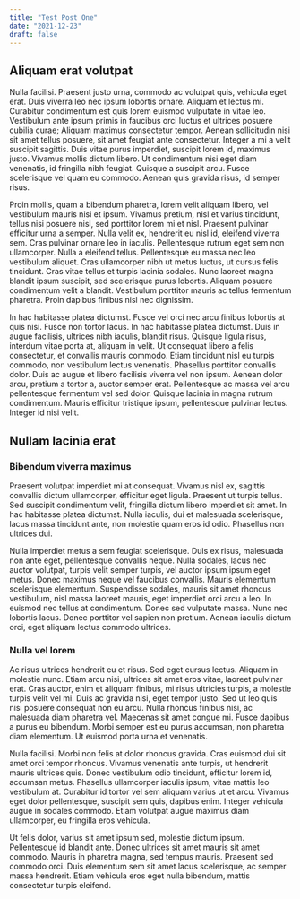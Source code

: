 ```yaml
---
title: "Test Post One"
date: "2021-12-23"
draft: false
---
```


## Aliquam erat volutpat

Nulla facilisi. Praesent justo urna, commodo ac volutpat quis, vehicula eget erat. Duis viverra leo nec ipsum lobortis ornare. Aliquam et lectus mi. Curabitur condimentum est quis lorem euismod vulputate in vitae leo. Vestibulum ante ipsum primis in faucibus orci luctus et ultrices posuere cubilia curae; Aliquam maximus consectetur tempor. Aenean sollicitudin nisi sit amet tellus posuere, sit amet feugiat ante consectetur. Integer a mi a velit suscipit sagittis. Duis vitae purus imperdiet, suscipit lorem id, maximus justo. Vivamus mollis dictum libero. Ut condimentum nisi eget diam venenatis, id fringilla nibh feugiat. Quisque a suscipit arcu. Fusce scelerisque vel quam eu commodo. Aenean quis gravida risus, id semper risus.

Proin mollis, quam a bibendum pharetra, lorem velit aliquam libero, vel vestibulum mauris nisi et ipsum. Vivamus pretium, nisl et varius tincidunt, tellus nisi posuere nisl, sed porttitor lorem mi et nisl. Praesent pulvinar efficitur urna a semper. Nulla velit ex, hendrerit eu nisl id, eleifend viverra sem. Cras pulvinar ornare leo in iaculis. Pellentesque rutrum eget sem non ullamcorper. Nulla a eleifend tellus. Pellentesque eu massa nec leo vestibulum aliquet. Cras ullamcorper nibh ut metus luctus, ut cursus felis tincidunt. Cras vitae tellus et turpis lacinia sodales. Nunc laoreet magna blandit ipsum suscipit, sed scelerisque purus lobortis. Aliquam posuere condimentum velit a blandit. Vestibulum porttitor mauris ac tellus fermentum pharetra. Proin dapibus finibus nisl nec dignissim.

In hac habitasse platea dictumst. Fusce vel orci nec arcu finibus lobortis at quis nisi. Fusce non tortor lacus. In hac habitasse platea dictumst. Duis in augue facilisis, ultrices nibh iaculis, blandit risus. Quisque ligula risus, interdum vitae porta at, aliquam in velit. Ut consequat libero a felis consectetur, et convallis mauris commodo. Etiam tincidunt nisl eu turpis commodo, non vestibulum lectus venenatis. Phasellus porttitor convallis dolor. Duis ac augue et libero facilisis viverra vel non ipsum. Aenean dolor arcu, pretium a tortor a, auctor semper erat. Pellentesque ac massa vel arcu pellentesque fermentum vel sed dolor. Quisque lacinia in magna rutrum condimentum. Mauris efficitur tristique ipsum, pellentesque pulvinar lectus. Integer id nisi velit.

## Nullam lacinia erat

### Bibendum viverra maximus

Praesent volutpat imperdiet mi at consequat. Vivamus nisl ex, sagittis convallis dictum ullamcorper, efficitur eget ligula. Praesent ut turpis tellus. Sed suscipit condimentum velit, fringilla dictum libero imperdiet sit amet. In hac habitasse platea dictumst. Nulla iaculis, dui et malesuada scelerisque, lacus massa tincidunt ante, non molestie quam eros id odio. Phasellus non ultrices dui.

Nulla imperdiet metus a sem feugiat scelerisque. Duis ex risus, malesuada non ante eget, pellentesque convallis neque. Nulla sodales, lacus nec auctor volutpat, turpis velit semper turpis, vel auctor ipsum ipsum eget metus. Donec maximus neque vel faucibus convallis. Mauris elementum scelerisque elementum. Suspendisse sodales, mauris sit amet rhoncus vestibulum, nisl massa laoreet mauris, eget imperdiet orci arcu a leo. In euismod nec tellus at condimentum. Donec sed vulputate massa. Nunc nec lobortis lacus. Donec porttitor vel sapien non pretium. Aenean iaculis dictum orci, eget aliquam lectus commodo ultrices.

### Nulla vel lorem

Ac risus ultrices hendrerit eu et risus. Sed eget cursus lectus. Aliquam in molestie nunc. Etiam arcu nisi, ultrices sit amet eros vitae, laoreet pulvinar erat. Cras auctor, enim et aliquam finibus, mi risus ultricies turpis, a molestie turpis velit vel mi. Duis ac gravida nisi, eget tempor justo. Sed ut leo quis nisi posuere consequat non eu arcu. Nulla rhoncus finibus nisi, ac malesuada diam pharetra vel. Maecenas sit amet congue mi. Fusce dapibus a purus eu bibendum. Morbi semper est eu purus accumsan, non pharetra diam elementum. Ut euismod porta urna et venenatis.

Nulla facilisi. Morbi non felis at dolor rhoncus gravida. Cras euismod dui sit amet orci tempor rhoncus. Vivamus venenatis ante turpis, ut hendrerit mauris ultrices quis. Donec vestibulum odio tincidunt, efficitur lorem id, accumsan metus. Phasellus ullamcorper iaculis ipsum, vitae mattis leo vestibulum at. Curabitur id tortor vel sem aliquam varius ut et arcu. Vivamus eget dolor pellentesque, suscipit sem quis, dapibus enim. Integer vehicula augue in sodales commodo. Etiam volutpat augue maximus diam ullamcorper, eu fringilla eros vehicula.

Ut felis dolor, varius sit amet ipsum sed, molestie dictum ipsum. Pellentesque id blandit ante. Donec ultrices sit amet mauris sit amet commodo. Mauris in pharetra magna, sed tempus mauris. Praesent sed commodo orci. Duis elementum sem sit amet lacus scelerisque, ac semper massa hendrerit. Etiam vehicula eros eget nulla bibendum, mattis consectetur turpis eleifend.
